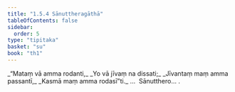```yaml
---
title: "1.5.4 Sānuttheragāthā"
tableOfContents: false
sidebar:
  order: 5
type: "tipitaka"
basket: "su"
book: "th1"
---
```



<DynamicBreadcrumb />

<Division number="44" book="th1">

<Paragraph number="101" type="verses" book="th1">
_“Mataṃ vā amma rodanti,_  
_Yo vā jīvaṃ na dissati;_  
_Jīvantaṃ maṃ amma passantī,_  
_Kasmā maṃ amma rodasī”ti._  


</Paragraph>
</Division>

<Paragraph number="102" type="center" book="th1">
…  Sānutthero… .
</Paragraph>